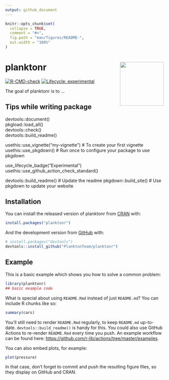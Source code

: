 ```yaml
---
output: github_document
---
```


<!-- README.md is generated from README.Rmd. Please edit that file -->

```r
knitr::opts_chunk$set(
  collapse = TRUE,
  comment = "#>",
  fig.path = "man/figures/README-",
  out.width = "100%"
)
```

# planktonr <a href='https://github.com/PlanktonTeam/planktonr'><img src='man/figures/planktonr.png' align="right" height="139" /></a>

<!-- badges: start -->
[![R-CMD-check](https://github.com/PlanktonTeam/planktonr/workflows/R-CMD-check/badge.svg)](https://github.com/PlanktonTeam/planktonr/actions)
[![Lifecycle: experimental](https://img.shields.io/badge/lifecycle-experimental-orange.svg)](https://lifecycle.r-lib.org/articles/stages.html#experimental)
<!-- badges: end -->

The goal of planktonr is to ...


## Tips while writing package
devtools::document()    
pkgload::load_all()    
devtools::check()    
devtools::build_readme()    

usethis::use_vignette("my-vignette") # To create your first vignette    
usethis::use_pkgdown() # Run once to configure your package to use pkgdown    

use_lifecycle_badge("Experimental")
usethis::use_github_action_check_standard()

devtools::build_readme() # Update the readme
pkgdown::build_site() # Use pkgdown to update your website    


## Installation

You can install the released version of planktonr from [CRAN](https://CRAN.R-project.org) with:

``` r
install.packages("planktonr")
```

And the development version from [GitHub](https://github.com/) with:

``` r
# install.packages("devtools")
devtools::install_github("PlanktonTeam/planktonr")
```
## Example

This is a basic example which shows you how to solve a common problem:

```r
library(planktonr)
## basic example code
```

What is special about using `README.Rmd` instead of just `README.md`? You can include R chunks like so:

```r
summary(cars)
```

You'll still need to render `README.Rmd` regularly, to keep `README.md` up-to-date. `devtools::build_readme()` is handy for this. You could also use GitHub Actions to re-render `README.Rmd` every time you push. An example workflow can be found here: <https://github.com/r-lib/actions/tree/master/examples>.

You can also embed plots, for example:

```r
plot(pressure)
```

In that case, don't forget to commit and push the resulting figure files, so they display on GitHub and CRAN.
